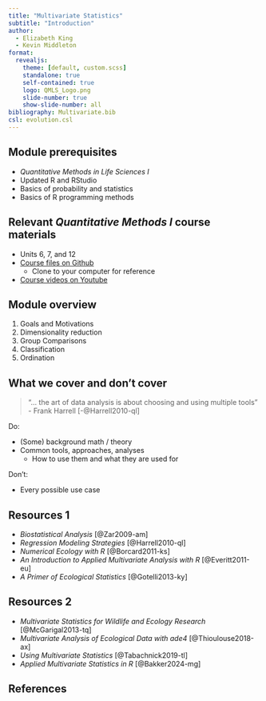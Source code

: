 ```yaml
---
title: "Multivariate Statistics"
subtitle: "Introduction"
author:
  - Elizabeth King
  - Kevin Middleton
format:
  revealjs:
    theme: [default, custom.scss]
    standalone: true
    self-contained: true
    logo: QMLS_Logo.png
    slide-number: true
    show-slide-number: all
bibliography: Multivariate.bib
csl: evolution.csl
---
```


## Module prerequisites

- *Quantitative Methods in Life Sciences I*
- Updated R and RStudio
- Basics of probability and statistics
- Basics of R programming methods


## Relevant *Quantitative Methods I* course materials

- Units 6, 7, and 12
- [Course files on Github](https://github.com/QM-Life-Sci/QMLS_1)
  - Clone to your computer for reference
- [Course videos on Youtube](https://www.youtube.com/playlist?list=PLeIk-G-wZpqyys1lUuWQDxeMQA1ICncmH) 


## Module overview

1. Goals and Motivations
1. Dimensionality reduction
1. Group Comparisons
1. Classification
1. Ordination


## What we cover and don't cover

> "... the art of data analysis is about choosing and using multiple tools" - Frank Harrell [-@Harrell2010-ql]

Do:

- (Some) background math / theory
- Common tools, approaches, analyses
    - How to use them and what they are used for

Don't:

- Every possible use case


## Resources 1

- *Biostatistical Analysis* [@Zar2009-am]
- *Regression Modeling Strategies* [@Harrell2010-ql]
- *Numerical Ecology with R* [@Borcard2011-ks]
- *An Introduction to Applied Multivariate Analysis with R* [@Everitt2011-eu]
- *A Primer of Ecological Statistics* [@Gotelli2013-ky]


## Resources 2

- *Multivariate Statistics for Wildlife and Ecology Research* [@McGarigal2013-tq]
- *Multivariate Analysis of Ecological Data with ade4* [@Thioulouse2018-ax]
- *Using Multivariate Statistics* [@Tabachnick2019-tl]
- *Applied Multivariate Statistics in R* [@Bakker2024-mg]


## References

::: {#refs}
:::


